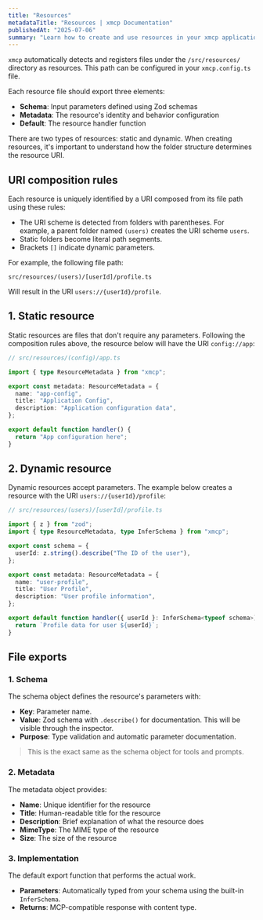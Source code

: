 ```yaml
---
title: "Resources"
metadataTitle: "Resources | xmcp Documentation"
publishedAt: "2025-07-06"
summary: "Learn how to create and use resources in your xmcp application."
---
```


`xmcp` automatically detects and registers files under the `/src/resources/` directory as resources. This path can be configured in your `xmcp.config.ts` file.

Each resource file should export three elements:

- **Schema**: Input parameters defined using Zod schemas
- **Metadata**: The resource's identity and behavior configuration
- **Default**: The resource handler function

There are two types of resources: static and dynamic. When creating resources, it's important to understand how the folder structure determines the resource URI.

## URI composition rules

Each resource is uniquely identified by a URI composed from its file path using these rules:

- The URI scheme is detected from folders with parentheses. For example, a parent folder named `(users)` creates the URI scheme `users`.
- Static folders become literal path segments.
- Brackets `[]` indicate dynamic parameters.

For example, the following file path:

```
src/resources/(users)/[userId]/profile.ts
```

Will result in the URI `users://{userId}/profile`.

## 1. Static resource

Static resources are files that don't require any parameters. Following the composition rules above, the resource below will have the URI `config://app`:

```typescript
// src/resources/(config)/app.ts

import { type ResourceMetadata } from "xmcp";

export const metadata: ResourceMetadata = {
  name: "app-config",
  title: "Application Config",
  description: "Application configuration data",
};

export default function handler() {
  return "App configuration here";
}
```

## 2. Dynamic resource

Dynamic resources accept parameters. The example below creates a resource with the URI `users://{userId}/profile`:

```typescript
// src/resources/(users)/[userId]/profile.ts

import { z } from "zod";
import { type ResourceMetadata, type InferSchema } from "xmcp";

export const schema = {
  userId: z.string().describe("The ID of the user"),
};

export const metadata: ResourceMetadata = {
  name: "user-profile",
  title: "User Profile",
  description: "User profile information",
};

export default function handler({ userId }: InferSchema<typeof schema>) {
  return `Profile data for user ${userId}`;
}
```

## File exports

### 1. Schema

The schema object defines the resource's parameters with:

- **Key**: Parameter name.
- **Value**: Zod schema with `.describe()` for documentation. This will be visible through the inspector.
- **Purpose**: Type validation and automatic parameter documentation.

> This is the exact same as the schema object for tools and prompts.

### 2. Metadata

The metadata object provides:

- **Name**: Unique identifier for the resource
- **Title**: Human-readable title for the resource
- **Description**: Brief explanation of what the resource does
- **MimeType**: The MIME type of the resource
- **Size**: The size of the resource

### 3. Implementation

The default export function that performs the actual work.

- **Parameters**: Automatically typed from your schema using the built-in `InferSchema`.
- **Returns**: MCP-compatible response with content type.

